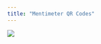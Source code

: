 ```yaml
---
title: "Mentimeter QR Codes"
---
```


![](images/mentimeter_QR_codes.jpg){fig-alt="mentimeter_QR" fig-align="center"}
